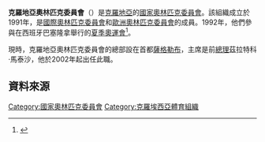 {{Infobox National Olympic Committee
| title = 克羅地亞奧林匹克委員會
| logo = Croatian Olympic Committee logo.svg
| size = 150px
| 國家或地區 = CRO
| 國家或地區編碼 = CRO
| 成立日期 = 1991年
| 加入國際奧委會 = 1993年
| 所屬成員 = [[歐洲奧林匹克委員會|歐洲奧林匹克委員會]]
| 總部 = 克羅地亞[[薩格勒布|薩格勒布]]
| 會長 = 茲拉特科·馬泰沙
| 秘書長 =
| 網頁 = [http://www.hoo.hr 官方網頁]
}}

'''克羅地亞奧林匹克委員會'''（{{lang|en|Croatian Olympic Committee}}）是[[克羅地亞|克羅地亞]]的[[國家奧林匹克委員會|國家奧林匹克委員會]]。該組織成立於1991年，是[[國際奧林匹克委員會|國際奧林匹克委員會]]和[[歐洲奧林匹克委員會|歐洲奧林匹克委員會]]的成員。1992年，他們參與在西班牙巴塞隆拿舉行的[[1992年夏季奧林匹克運動會|夏季奧運會]]<ref>{{Cite web |url=http://www.sports-reference.com/olympics/countries/CRO/ |title=Croatia |access-date=2014-05-23 |archive-url=https://web.archive.org/web/20081226190218/http://www.sports-reference.com/olympics/countries/CRO/ |archive-date=2008-12-26 |dead-url=yes }}</ref>。

現時，克羅地亞奧林匹克委員會的總部設在首都[[薩格勒布|薩格勒布]]，主席是前[[克羅地亞總理|總理]]茲拉特科·馬泰沙，他於2002年起出任此職。

==資料來源==
{{Reflist}}

{{歐洲奧林匹克委員會}}
{{Authority control}}

[[Category:國家奧林匹克委員會|Category:國家奧林匹克委員會]]
[[Category:克羅埃西亞體育組織|Category:克羅埃西亞體育組織]]